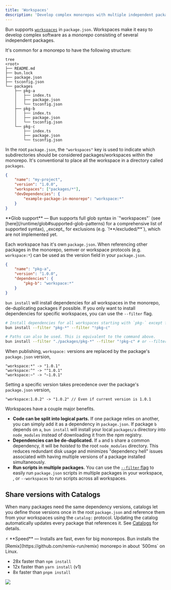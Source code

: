 ```yaml
---
title: 'Workspaces'
description: 'Develop complex monorepos with multiple independent packages'
---
```


Bun supports [`workspaces`](https://docs.npmjs.com/cli/v9/using-npm/workspaces?v=true#description) in `package.json`. Workspaces make it easy to develop complex software as a _monorepo_ consisting of several independent packages.

It's common for a monorepo to have the following structure:

```
tree
<root>
├── README.md
├── bun.lock
├── package.json
├── tsconfig.json
└── packages
    ├── pkg-a
    │   ├── index.ts
    │   ├── package.json
    │   └── tsconfig.json
    ├── pkg-b
    │   ├── index.ts
    │   ├── package.json
    │   └── tsconfig.json
    └── pkg-c
        ├── index.ts
        ├── package.json
        └── tsconfig.json
```

In the root `package.json`, the `"workspaces"` key is used to indicate which subdirectories should be considered packages/workspaces within the monorepo. It's conventional to place all the workspace in a directory called `packages`.

```json
{
	"name": "my-project",
	"version": "1.0.0",
	"workspaces": ["packages/*"],
	"devDependencies": {
		"example-package-in-monorepo": "workspace:*"
	}
}
```

<Note>
	**Glob support** — Bun supports full glob syntax in `"workspaces"` (see
	[here](/runtime/glob#supported-glob-patterns) for a comprehensive list of supported syntax),
	_except_ for exclusions (e.g. `!**/excluded/**`), which are not implemented yet.
</Note>

Each workspace has it's own `package.json`. When referencing other packages in the monorepo, semver or workspace protocols (e.g. `workspace:*`) can be used as the version field in your `package.json`.

```json
{
	"name": "pkg-a",
	"version": "1.0.0",
	"dependencies": {
		"pkg-b": "workspace:*"
	}
}
```

`bun install` will install dependencies for all workspaces in the monorepo, de-duplicating packages if possible. If you only want to install dependencies for specific workspaces, you can use the `--filter` flag.

```bash
# Install dependencies for all workspaces starting with `pkg-` except for `pkg-c`
bun install --filter "pkg-*" --filter "!pkg-c"

# Paths can also be used. This is equivalent to the command above.
bun install --filter "./packages/pkg-*" --filter "!pkg-c" # or --filter "!./packages/pkg-c"
```

When publishing, `workspace:` versions are replaced by the package's `package.json` version,

```
"workspace:*" -> "1.0.1"
"workspace:^" -> "^1.0.1"
"workspace:~" -> "~1.0.1"
```

Setting a specific version takes precedence over the package's `package.json` version,

```
"workspace:1.0.2" -> "1.0.2" // Even if current version is 1.0.1
```

Workspaces have a couple major benefits.

- **Code can be split into logical parts.** If one package relies on another, you can simply add it as a dependency in `package.json`. If package `b` depends on `a`, `bun install` will install your local `packages/a` directory into `node_modules` instead of downloading it from the npm registry.
- **Dependencies can be de-duplicated.** If `a` and `b` share a common dependency, it will be _hoisted_ to the root `node_modules` directory. This reduces redundant disk usage and minimizes "dependency hell" issues associated with having multiple versions of a package installed simultaneously.
- **Run scripts in multiple packages.** You can use the [`--filter` flag](/pm/filter) to easily run `package.json` scripts in multiple packages in your workspace, , or `--workspaces` to run scripts across all workspaces.

## Share versions with Catalogs

When many packages need the same dependency versions, catalogs let you define
those versions once in the root `package.json` and reference them from your
workspaces using the `catalog:` protocol. Updating the catalog automatically
updates every package that references it. See
[Catalogs](/pm/catalogs) for details.

<Note>
⚡️ **Speed** — Installs are fast, even for big monorepos. Bun installs the [Remix](https://github.com/remix-run/remix) monorepo in about `500ms` on Linux.

- 28x faster than `npm install`
- 12x faster than `yarn install` (v1)
- 8x faster than `pnpm install`

<Image src="https://user-images.githubusercontent.com/709451/212829600-77df9544-7c9f-4d8d-a984-b2cd0fd2aa52.png" />
</Note>
